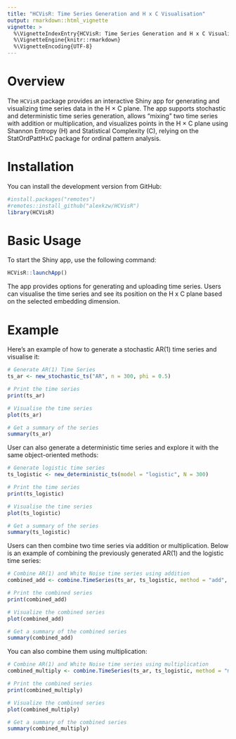 ```yaml
---
title: "HCVisR: Time Series Generation and H x C Visualisation"
output: rmarkdown::html_vignette
vignette: >
  %\VignetteIndexEntry{HCVisR: Time Series Generation and H x C Visualisation}
  %\VignetteEngine{knitr::rmarkdown}
  %\VignetteEncoding{UTF-8}
---
```


# Overview

The `HCVisR` package provides an interactive Shiny app for generating and visualizing time series data in the H × C plane. The app supports stochastic and deterministic time series generation, allows "mixing" two time series with addition or multiplication, and visualizes points in the H × C plane using Shannon Entropy (H) and Statistical Complexity (C), relying on the StatOrdPattHxC package for ordinal pattern analysis.

# Installation

You can install the development version from GitHub:

```r
#install.packages("remotes") 
#remotes::install_github("alexkzw/HCVisR")
library(HCVisR)
```

# Basic Usage

To start the Shiny app, use the following command:

```r
HCVisR::launchApp()
```

The app provides options for generating and uploading time series. Users can visualise the time series and see its position on the H x C plane based on the selected embedding dimension.

# Example

Here’s an example of how to generate a stochastic AR(1) time series and visualise it:
```r
# Generate AR(1) Time Series
ts_ar <- new_stochastic_ts("AR", n = 300, phi = 0.5)

# Print the time series
print(ts_ar)

# Visualise the time series
plot(ts_ar)

# Get a summary of the series
summary(ts_ar)
```

User can also generate a deterministic time series and explore it with the same object-oriented methods:
```r
# Generate logistic time series
ts_logistic <- new_deterministic_ts(model = "logistic", N = 300)

# Print the time series
print(ts_logistic)

# Visualise the time series
plot(ts_logistic)

# Get a summary of the series
summary(ts_logistic)
```

Users can then combine two time series via addition or multiplication. Below is an example of combining the previously generated AR(1) and the logistic time series:

```r
# Combine AR(1) and White Noise time series using addition
combined_add <- combine.TimeSeries(ts_ar, ts_logistic, method = "add", alpha = 0.5)

# Print the combined series
print(combined_add)

# Visualize the combined series
plot(combined_add)

# Get a summary of the combined series
summary(combined_add)
```

You can also combine them using multiplication:
```r
# Combine AR(1) and White Noise time series using multiplication
combined_multiply <- combine.TimeSeries(ts_ar, ts_logistic, method = "multiply")

# Print the combined series
print(combined_multiply)

# Visualize the combined series
plot(combined_multiply)

# Get a summary of the combined series
summary(combined_multiply)
```

